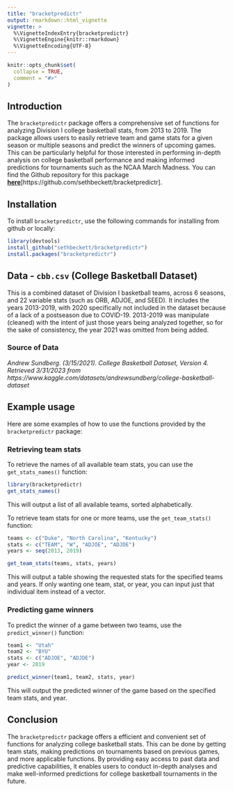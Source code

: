 ```yaml
---
title: "bracketpredictr"
output: rmarkdown::html_vignette
vignette: >
  %\VignetteIndexEntry{bracketpredictr}
  %\VignetteEngine{knitr::rmarkdown}
  %\VignetteEncoding{UTF-8}
---
```


```r
knitr::opts_chunk$set(
  collapse = TRUE,
  comment = "#>"
)
```

## Introduction

The `` bracketpredictr `` package offers a comprehensive set of functions for analyzing Division I college basketball stats, from 2013 to 2019. The package allows users to easily retrieve team and game stats for a given season or multiple seasons and predict the winners of upcoming games. This can be particularly helpful for those interested in performing in-depth analysis on college basketball performance and making informed predictions for tournaments such as the NCAA March Madness. You can find the Github repository for this package **[here](https://github.com/sethbeckett/bracketpredictr)**[https://github.com/sethbeckett/bracketpredictr].

## Installation

To install `bracketpredictr`, use the following commands for installing from github or locally:

```r
library(devtools)
install_github("sethbeckett/bracketpredictr")
install.packages("bracketpredictr")
```

## Data - `cbb.csv` (College Basketball Dataset)

This is a combined dataset of Division I basketball teams, across 6 seasons, and 22 variable stats (such as ORB, ADJOE, and SEED). It includes the years 2013-2019, with 2020 specifically not included in the dataset because of a lack of a postseason due to COVID-19. 2013-2019 was manipulate (cleaned) with the intent of just those years being analyzed together, so for the sake of consistency, the year 2021 was omitted from being added. 

### Source of Data
*Andrew Sundberg. (3/15/2021). College Basketball Dataset, Version 4. Retrieved 3/31/2023 from https://www.kaggle.com/datasets/andrewsundberg/college-basketball-dataset*

## Example usage
Here are some examples of how to use the functions provided by the `bracketpredictr` package:

### Retrieving team stats

To retrieve the names of all available team stats, you can use the `get_stats_names()` function:

```r
library(bracketpredictr)
get_stats_names()
```

This will output a list of all available teams, sorted alphabetically.

To retrieve team stats for one or more teams, use the `get_team_stats()` function:

```r
teams <- c("Duke", "North Carolina", "Kentucky")
stats <- c("TEAM", "W", "ADJOE", "ADJDE")
years <- seq(2013, 2019)

get_team_stats(teams, stats, years)
```

This will output a table showing the requested stats for the specified teams and years. If only wanting one team, stat, or year, you can input just that individual item instead of a vector.

### Predicting game winners

To predict the winner of a game between two teams, use the `predict_winner()` function:

```r
team1 <- "Utah"
team2 <- "BYU"
stats <- c("ADJOE", "ADJDE")
year <- 2019

predict_winner(team1, team2, stats, year)
```

This will output the predicted winner of the game based on the specified team stats, and year.

## Conclusion

The `bracketpredictr` package offers a efficient and convenient set of functions for analyzing college basketball stats. This can be done by getting team stats, making predictions on tournaments based on previous games, and more applicable functions. By providing easy access to past data and predictive capabilities, it enables users to conduct in-depth analyses and make well-informed predictions for college basketball tournaments in the future.
